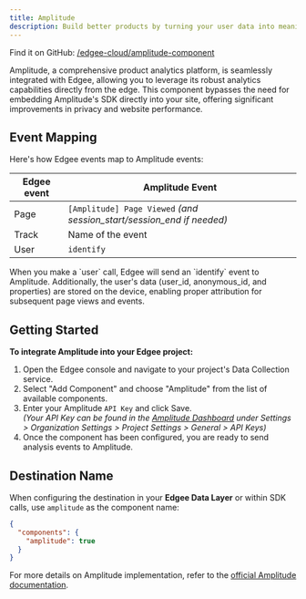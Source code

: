 ```yaml
---
title: Amplitude
description: Build better products by turning your user data into meaningful insights, using Amplitude's digital analytics platform, **now at the edge**.
---
```



<EdgeeSdk />

Find it on GitHub: [<Icon icon="github" iconType="solid" /> /edgee-cloud/amplitude-component](https://github.com/edgee-cloud/amplitude-component)

Amplitude, a comprehensive product analytics platform, is seamlessly integrated with Edgee, allowing you to leverage 
its robust analytics capabilities directly from the edge. This component bypasses the need for embedding Amplitude's SDK directly into your site, 
offering significant improvements in privacy and website performance.


## Event Mapping

Here's how Edgee events map to Amplitude events:

| Edgee event | Amplitude Event     |
|-------------|----------------|
| Page        | `[Amplitude] Page Viewed` _(and session_start/session_end if needed)_ |
| Track       | Name of the event |
| User        | `identify` |

<Note>
  When you make a `user` call, Edgee will send an `identify` event to Amplitude.
  Additionally, the user's data (user_id, anonymous_id, and properties) are stored on the device,
  enabling proper attribution for subsequent page views and events.
</Note>


## Getting Started

**To integrate Amplitude into your Edgee project:**

1. Open the Edgee console and navigate to your project's Data Collection service.
2. Select "Add Component" and choose "Amplitude" from the list of available components.
3. Enter your Amplitude `API Key` and click Save. <br />
_(Your API Key can be found in the [Amplitude Dashboard](https://app.amplitude.com/analytics/assembly-sh/settings/projects) 
under Settings > Organization Settings > Project Settings > General > API Keys)_
4. Once the component has been configured, you are ready to send analysis events to Amplitude.

## Destination Name

When configuring the destination in your **Edgee Data Layer** or within SDK calls, use `amplitude` as the component name:

```json
{
  "components": {
    "amplitude": true
  }
}
```

For more details on Amplitude implementation, refer to the 
[official Amplitude documentation](https://www.docs.developers.amplitude.com/).
